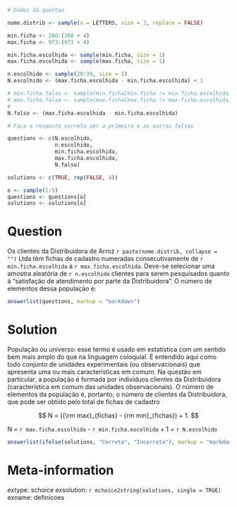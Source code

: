 ```r
# Dados da questao

nome.distrib <- sample(x = LETTERS, size = 3, replace = FALSE)

min.ficha <- 260:(260 + 4)
max.ficha <- 973:(973 + 4)

min.ficha.escolhida <- sample(min.ficha, size = 1)
max.ficha.escolhida <- sample(max.ficha, size = 1)

n.escolhido <- sample(20:30, size = 1)
N.escolhido <- (max.ficha.escolhida - min.ficha.escolhida) + 1

# min.ficha.falso <- sample(min.ficha[min.ficha != min.ficha.escolhida], size = 1)
# max.ficha.falso <- sample(max.ficha[max.ficha != max.ficha.escolhida], size = 1)
# 
N.falso <- (max.ficha.escolhida - min.ficha.escolhida)

# Faca a resposta correta ser a primeira e as outras falsas

questions <- c(N.escolhido,
               n.escolhido,
               min.ficha.escolhida,
               max.ficha.escolhida,
               N.falso)

solutions <- c(TRUE, rep(FALSE, 4))

o <- sample(1:5)
questions <- questions[o]
solutions <- solutions[o]

```

Question
========
Os clientes da Distribuidora de Arroz `r paste(nome.distrib, collapse = "")` Ltda têm fichas de cadastro numeradas consecutivamente de `r min.ficha.escolhida` a `r max.ficha.escolhida`. Deve-se selecionar uma amostra aleatória de `r n.escolhido` clientes para serem pesquisados quanto à "satisfação de atendimento por parte da Distribuidora". O número de elementos dessa população é:

```r
answerlist(questions, markup = "markdown")
```

Solution
========
População ou universo: esse termo é usado em estatística com um sentido bem mais amplo do que na linguagem coloquial. É entendido aqui como todo conjunto de unidades experimentais (ou observacionais) que apresenta uma ou mais características em comum. Na questão em particular, a população é formada por indivíduos clientes da Distribuidora (característica em comum das unidades observacionais). O número de elementos da população é, portanto, o número de clientes da Distribuidora, que pode ser obtido pelo total de fichas de cadastro 

$$
N = ({\rm max}_{fichas} - {rm min}_{fichas}) + 1.
$$

N = `r max.ficha.escolhida` - `r min.ficha.escolhida` + 1 = `r N.escolhido`


```r
answerlist(ifelse(solutions, "Correta", "Incorreta"), markup = "markdown")
```

Meta-information
================
extype: schoice
exsolution: `r mchoice2string(solutions, single = TRUE)`
exname: definicoes